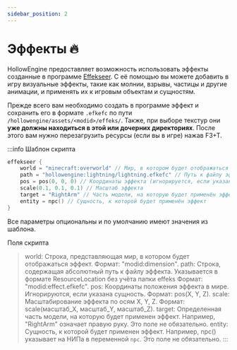 ```yaml
---
sidebar_position: 2
---
```


# Эффекты 🔥

HollowEngine предоставляет возможность использовать эффекты созданные в программе [Effekseer](https://effekseer.github.io/en/). С её помощью вы можете добавить в игру визуальные эффекты, такие как молнии, взрывы, частицы и другие анимации, и применять их к игровым объектам и сущностям.

Прежде всего вам необходимо создать в программе эффект и сохранить его в формате `.efkefc` по пути `/hollowengine/assets/<modid>/effeks/`. Также, при выборе текстур они **уже должны находиться в этой или дочерних директориях**. После этого вам нужно перезагрузить ресурсы (если вы в игре) нажав F3+T.

:::info Шаблон скрипта
```kts
effekseer {
    world = "minecraft:overworld" // Мир, в котором будет отображаться эффект
    path = "hollowengine:lightning/lightning.efkefc" // Путь к файлу эффекта
    pos = pos(0, 0, 0) // Координаты эффекта (игнорируется, если указана сущность)
    scale(0.1, 0.1, 0.1) // Масштаб эффекта
    target = "RightArm" // Часть модели, на которую будет применён эффект
    entity = npc() // Сущность, к которой будет применён эффект
}
```
Все параметры опциональны и по умолчанию имеют значения из шаблона.

Поля скрипта
> world: Строка, представляющая мир, в котором будет отображаться эффект. Формат: "modid:dimension".
> path: Строка, содержащая абсолютный путь к файлу эффекта. Указывается в формате ResourceLocation без учёта папки effeks Формат: "modid:effect.efkefc".
> pos: Координаты положения эффекта в мире. Игнорируются, если указана сущность. Формат: pos(X, Y, Z).
> scale: Масштабирование эффекта по осям X, Y, Z. Формат: scale(масштаб_X, масштаб_Y, масштаб_Z).
> target: Определенная часть модели, на которую будет применен эффект. Например, "RightArm" означает правую руку. Это поле не обязательно.
> entity: Сущность, к которой будет применен эффект. Например, npc() указывает на НИПа в переменной `npc`. Это поле не обязательно.
:::